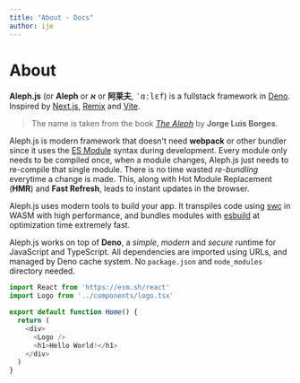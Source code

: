 ```yaml
---
title: "About - Docs"
author: ije
---
```



<Head>
  <title>About - Docs</title>
</Head>

# About

**Aleph.js** (or **Aleph** or **א** or **阿莱夫**, <samp>ˈɑːlɛf</samp>) is a
fullstack framework in [Deno]. Inspired by [Next.js], [Remix] and [Vite].

> The name is taken from the book [_The Aleph_] by **Jorge Luis Borges**.

Aleph.js is modern framework that doesn't need **webpack** or other bundler
since it uses the [ES Module] syntax during development. Every module only needs
to be compiled once, when a module changes, Aleph.js just needs to re-compile
that single module. There is no time wasted _re-bundling_ everytime a change is
made. This, along with Hot Module Replacement (**HMR**) and **Fast Refresh**,
leads to instant updates in the browser.

Aleph.js uses modern tools to build your app. It transpiles code using [swc] in
WASM with high performance, and bundles modules with [esbuild] at optimization
time extremely fast.

Aleph.js works on top of **Deno**, a _simple_, _modern_ and _secure_ runtime for
JavaScript and TypeScript. All dependencies are imported using URLs, and managed
by Deno cache system. No `package.json` and `node_modules` directory needed.

[_The Aleph_]: http://phinnweb.org/links/literature/borges/aleph.html
[ES Module]: https://developer.mozilla.org/en-US/docs/Web/JavaScript/Guide/Modules
[deno]: https://deno.land
[next.js]: https://nextjs.org
[Remix]: https://remix.run
[Vite]: https://vitejs.dev
[swc]: https://swc.rs
[esbuild]: https://github.com/evanw/esbuild

```js
import React from 'https://esm.sh/react'
import Logo from '../components/logo.tsx'

export default function Home() {
  return (
    <div>
      <Logo />
      <h1>Hello World!</h1>
    </div>
  )
}
```